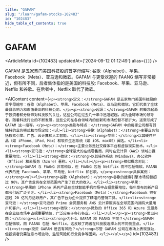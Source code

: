 ```yaml
---
title: "GAFAM"
slug: "/learn/gafam-stocks-102483"
id: "102483"
hide_table_of_contents: true
---
```



# GAFAM

<ArticleMeta id={102483} updatedAt={'2024-09-12 01:12:49'} alias={`[]`} />
<div className='border-solid border-b border-t-0 my-4 border-[var(--ifm-color-gray-300)]' />

GAFAM 是五家热门美国科技股的首字母缩写: 谷歌（Alphabet）、苹果、Facebook（Meta）、亚马逊和微软。GAFAM 与更受欢迎的 FAANG 缩写非常接近，但有所不同，后者集体指的是美国的科技股: Facebook、苹果、亚马逊、Netflix 和谷歌。在后者中，Netflix 取代了微软。

<AIContent content={`<p><strong>定义：</strong>GAFAM 是五家热门美国科技股的首字母缩写：谷歌（Alphabet）、苹果、Facebook（Meta）、亚马逊和微软。它们代表了全球最具影响力和市值最高的科技公司。</p><p><strong>起源：</strong>GAFAM 的概念起源于投资者和分析师对科技股的关注，这些公司在过去几十年中迅速崛起，成为全球市场的领导者。随着科技行业的不断发展，这些公司在各自领域内的创新和市场份额不断扩大，逐渐形成了 GAFAM 这一缩写。</p><p><strong>类别与特点：</strong>GAFAM 中的每家公司都有其独特的业务模式和市场定位：<ul><li><strong>谷歌（Alphabet）：</strong>主要业务包括搜索引擎、广告、云计算和人工智能。</li><li><strong>苹果：</strong>以其硬件产品（如 iPhone、iPad、Mac）和软件生态系统（如 iOS、macOS）闻名。</li><li><strong>Facebook（Meta）：</strong>主要业务是社交媒体平台和虚拟现实技术。</li><li><strong>亚马逊：</strong>全球最大的在线零售商，同时在云计算（AWS）领域占据重要地位。</li><li><strong>微软：</strong>以其操作系统（Windows）、办公软件（Office）和云服务（Azure）著称。</li></ul></p><p><strong>相似概念对比：</strong>GAFAM 与 FAANG 非常相似，但 FAANG 包括 Netflix 而不包括微软。FAANG 代表的是 Facebook、苹果、亚马逊、Netflix 和谷歌。</p><p><strong>具体案例：</strong><ul><li><strong>谷歌（Alphabet）：</strong>谷歌的搜索引擎市场份额超过 90%，其广告业务在全球范围内产生了巨大的收入。</li><li><strong>苹果：</strong>苹果的 iPhone 系列产品在全球智能手机市场中占据重要地位，每年发布的新产品都会引起广泛关注。</li><li><strong>Facebook（Meta）：</strong>Facebook 拥有超过 20 亿的月活跃用户，其广告平台为企业提供了精准的营销工具。</li><li><strong>亚马逊：</strong>亚马逊的 Prime 会员服务和 AWS 云计算服务在全球范围内拥有大量用户和客户。</li><li><strong>微软：</strong>微软的 Office 365 和 Azure 云服务在企业级市场中占据重要地位，广泛应用于各行各业。</li></ul></p><p><strong>常见问题：</strong><ul><li><strong>为什么 GAFAM 和 FAANG 不同？</strong>GAFAM 包括微软，而 FAANG 包括 Netflix，这反映了两者在科技股选择上的不同侧重点。</li><li><strong>投资 GAFAM 是否有风险？</strong>尽管 GAFAM 公司在市场上表现强劲，但投资者仍需注意市场波动、监管风险和行业竞争等因素。</li></ul></p>`} id={102483} />
